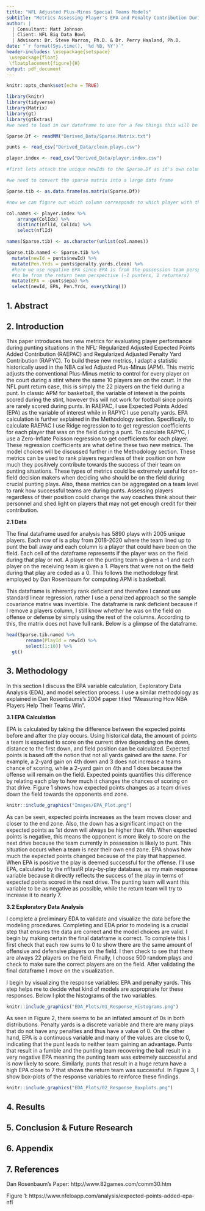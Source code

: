 ```yaml
---
title: "NFL Adjusted Plus-Minus Special Teams Models"
subtitle: "Metrics Assessing Player's EPA and Penalty Contribution During Punts"
author: |
  | Consultant: Matt Johnson
  | Client: NFL Big Data Bowl
  | Advisors: Dr. Steve Marron, Ph.D. & Dr. Perry Haaland, Ph.D.
date: "`r format(Sys.time(), '%d %B, %Y')`"
header-includes: \usepackage{setspace}
 \usepackage{float}
 \floatplacement{figure}{H}
output: pdf_document
---
```


```r
knitr::opts_chunk$set(echo = TRUE)
```

```r
library(knitr)
library(tidyverse)
library(Matrix)
library(gt)
library(gtExtras)
#we need to load in our dataframe to use for a few things this will be hidden though

Sparse.Df <- readMM("Derived_Data/Sparse.Matrix.txt")

punts <- read_csv("Derived_Data/clean.plays.csv")

player.index <- read_csv("Derived_Data/player.index.csv")

#first lets attach the unique newIds to the Sparse.Df as it's own column

#we need to convert the sparse matrix into a large data frame

Sparse.tib <- as.data.frame(as.matrix(Sparse.Df))

#now we can figure out which column corresponds to which player with the player.index

col.names <- player.index %>%
    arrange(ColIdx) %>%
    distinct(nflId, ColIdx) %>%
    select(nflId)

names(Sparse.tib) <- as.character(unlist(col.names))

Sparse.tib.named <- Sparse.tib %>% 
  mutate(newId = punts$newId) %>% 
  mutate(Pen.Yrds = punts$penalty.yards.clean) %>% 
  #here we use negative EPA since EPA is from the possession team perspective and I switched the variable of success 
  #to be from the return team perspective (-1 punters, 1 returners)
  mutate(EPA = -punts$epa) %>% 
  select(newId, EPA, Pen.Yrds, everything())
```


\pagebreak

\doublespacing

1. Abstract
-----------

2. Introduction
---------------

This paper introduces two new metrics for evaluating player performance during punting situations in the NFL: Regularized Adjusted Expected Points Added Contribution (RAEPAC) and Regularized Adjusted Penalty Yard Contribution (RAPYC). To build these new metrics, I adapt a statistic historically used in the NBA called Adjusted Plus-Minus (APM). This metric adjusts the conventional Plus-Minus metric to control for every player on the court during a stint where the same 10 players are on the court. In the NFL punt return case, this is simply the 22 players on the field during a punt. In classic APM for basketball, the variable of interest is the points scored during the stint, however this will not work for football since points are rarely scored during punts. In RAEPAC, I use Expected Points Added (EPA) as the variable of interest while in RAPYC I use penalty yards. EPA calculation is further explained in the Methodology section. Specifically, to calculate RAEPAC I use Ridge regression to to get regression coefficients for each player that was on the field during a punt. To calculate RAPYC, I use a Zero-Inflate Poisson regression to get coefficients for each player. These regression coefficients are what define these two new metrics. The model choices will be discussed further in the Methodology section. These metrics can be used to rank players regardless of their position on how much they positively contribute towards the success of their team on punting situations. These types of metrics could be extremely useful for on-field decision makers when deciding who should be on the field during crucial punting plays. Also, these metrics can be aggregated on a team level to rank how successful teams are during punts. Assessing players regardless of their position could change the way coaches think about their personnel and shed light on players that may not get enough credit for their contribution.

**2.1 Data**

The final dataframe used for analysis has 5890 plays with 2005 unique players. Each row of is a play from 2018-2020 where the team lined up to punt the ball away and each column is a player that could have been on the field. Each cell of the dataframe represents if the player was on the field during that play or not. A player on the punting team is given a -1 and each player on the receiving team is given a 1. Players that were not on the field during that play are coded as a 0. This follows the methodology first employed by Dan Rosenbaum for computing APM is basketball. 

This dataframe is inherently rank deficient and therefore I cannot use standard linear regression, rather I use a penalized approach so the sample covariance matrix was invertible. The dataframe is rank deficient because if I remove a players column, I still know whether he was on the field on offense or defense by simply using the rest of the columns. According to this, the matrix does not have full rank. Below is a glimpse of the dataframe.

```r
head(Sparse.tib.named %>% 
       rename(PlayId = newId) %>% 
       select(1:10)) %>% 
  gt()
```


3. Methodology
--------------

In this section I discuss the EPA variable calculation, Exploratory Data Analysis (EDA), and model selection process. I use a similar methodology as explained in Dan Rosenbaums's 2004 paper titled "Measuring How NBA Players Help Their Teams Win". 

**3.1 EPA Calculation**

EPA is calculated by taking the difference between the expected points before and after the play occurs. Using historical data, the amount of points a team is expected to score on the current drive depending on the down, distance to the first down, and field position can be calculated. Expected points is based off the notion that not all yards gained are the same. For example, a 2-yard gain on 4th down and 3 does not increase a teams chance of scoring, while a 2-yard gain on 4th and 1 does because the offense will remain on the field. Expected points quantifies this difference by relating each play to how much it changes the chances of scoring on that drive. Figure 1 shows how expected points changes as a team drives down the field towards the opponents end zone. 

```r
knitr::include_graphics("Images/EPA_Plot.png")
```

As can be seen, expected points increases as the team moves closer and closer to the end zone. Also, the down has a significant impact on the expected points as 1st down will always be higher than 4th. When expected points is negative, this means the opponent is more likely to score on the next drive because the team currently in possession is likely to punt. This situation occurs when a team is near their own end zone. EPA shows how much the expected points changed because of the play that happened. When EPA is positive the play is deemed successful for the offense. I'll use EPA, calculated by the nflfastR play-by-play database, as my main response variable because it directly reflects the success of the play in terms of expected points scored in the next drive. The punting team will want this variable to be as negative as possible, while the return team will try to increase it to nearly 7. 

**3.2 Exploratory Data Analysis**

I complete a preliminary EDA to validate and visualize the data before the modeling procedures. Completing and EDA prior to modeling is a crucial step that ensures the data are correct and the model choices are valid. I begin by making certain the final dataframe is correct. To complete this I first check that each row sums to 0 to show there are the same amount of offensive and defensive players on the field. I then check to see that there are always 22 players on the field. Finally, I choose 500 random plays and check to make sure the correct players are on the field. After validating the final dataframe I move on the visualization. 

I begin by visualizing the response variables: EPA and penalty yards. This step helps me to decide what kind of models are appropriate for these responses. Below I plot the histograms of the two variables. 

```r
knitr::include_graphics("EDA_Plots/01_Response_Histograms.png")
```

As seen in Figure 2, there seems to be an inflated amount of 0s in both distributions. Penalty yards is a discrete variable and there are many plays that do not have any penalties and thus have a value of 0. On the other hand, EPA is a continuous variable and many of the values are close to 0, indicating that the punt leads to neither team gaining an advantage. Punts that result in a fumble and the punting team recovering the ball result in a very negative EPA meaning the punting team was extremely successful and is now likely to score. Similarly, punts that result in a huge return have a high EPA close to 7 that shows the return team was successful. In Figure 3, I show box-plots of the response variables to reinforce these findings. 

```r
knitr::include_graphics("EDA_Plots/02_Response_Boxplots.png")
```

4. Results
----------

5. Conclusion & Future Research
-------------------------------

6. Appendix
-----------

7. References
-------------

Dan Rosenbaum's Paper: http://www.82games.com/comm30.htm

Figure 1: https://www.nfeloapp.com/analysis/expected-points-added-epa-nfl